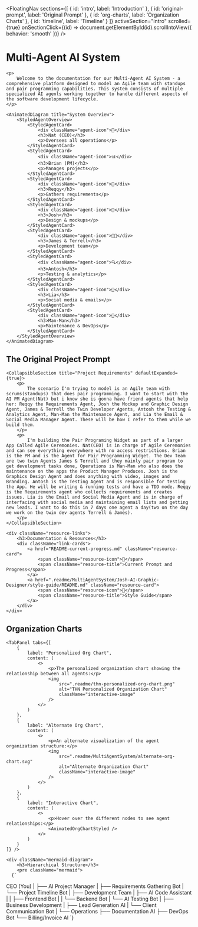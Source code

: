 
<Meta title="Documentation/Multi-Agent System" />

<ThemeSwitcherStyled />
<StyledMdxContent>

<FloatingNav
  sections={[
    { id: 'intro', label: 'Introduction' },
    { id: 'original-prompt', label: 'Original Prompt' },
    { id: 'org-charts', label: 'Organization Charts' },
    { id: 'timeline', label: 'Timeline' }
  ]}
  activeSection="intro"
  scrolled={true}
  onSectionClick={(id) => document.getElementById(id).scrollIntoView({ behavior: 'smooth' })}
/>

<ProgressIndicator />

<div id="intro">
    <h1>Multi-Agent AI System</h1>

    <p>
        Welcome to the documentation for our Multi-Agent AI System - a comprehensive platform designed to model an Agile team with standups and pair programming capabilities. This system consists of multiple specialized AI agents working together to handle different aspects of the software development lifecycle.
    </p>

    <AnimatedDiagram title="System Overview">
        <StyledAgentOverview>
            <StyledAgentCard>
                <div className="agent-icon">👑</div>
                <h3>Nat (CEO)</h3>
                <p>Oversees all operations</p>
            </StyledAgentCard>
            <StyledAgentCard>
                <div className="agent-icon">📊</div>
                <h3>Brian (PM)</h3>
                <p>Manages projects</p>
            </StyledAgentCard>
            <StyledAgentCard>
                <div className="agent-icon">📝</div>
                <h3>Reqqy</h3>
                <p>Gathers requirements</p>
            </StyledAgentCard>
            <StyledAgentCard>
                <div className="agent-icon">🎨</div>
                <h3>Josh</h3>
                <p>Design & mockups</p>
            </StyledAgentCard>
            <StyledAgentCard>
                <div className="agent-icon">👨‍💻</div>
                <h3>James & Terrell</h3>
                <p>Development team</p>
            </StyledAgentCard>
            <StyledAgentCard>
                <div className="agent-icon">🔍</div>
                <h3>Antosh</h3>
                <p>Testing & analytics</p>
            </StyledAgentCard>
            <StyledAgentCard>
                <div className="agent-icon">📱</div>
                <h3>Lia</h3>
                <p>Social media & emails</p>
            </StyledAgentCard>
            <StyledAgentCard>
                <div className="agent-icon">🔧</div>
                <h3>Man-Man</h3>
                <p>Maintenance & DevOps</p>
            </StyledAgentCard>
        </StyledAgentOverview>
    </AnimatedDiagram>
</div>
<div id="original-prompt">
    <h2>The Original Project Prompt</h2>

    <CollapsibleSection title="Project Requirements" defaultExpanded={true}>
        <p>
            The scenario I'm trying to model is an Agile team with scrums(standups) that does pair programming. I want to start with the AI PM Agent(Nat) but i know she is gonna have friend agents that help her: Reqqy the Requirements Agent, Josh the Mockup and Graphic Design Agent, James & Terrell the Twin Developer Agents, Antosh the Testing & Analytics Agent, Man-Man the Maintenance Agent, and Lia the Email & Social Media Manager Agent. These will be how I refer to them while we build them.
        </p>
        <p>
            I'm building the Pair Programing Widget as part of a larger App Called Agile Ceremonies. Nat(CEO) is in charge of Agile Ceremonies and can see everything everywhere with no access restrictions. Brian is the PM and is the Agent for Pair Programming Widget. The Dev Team are two twin Agents James & Terrell and they mainly pair program to get development tasks done, Operations is Man-Man who also does the maintenance on the apps the Product Manager Produces. Josh is the Graphics Design Agent and does anything with video, images and Branding. Antosh is the Testing Agent and is responsible for testing the App. He will be writing & running tests and have a TDD mode. Reqqy is the Requirements agent who collects requirements and creates issues. Lia is the Email and Social Media Agent and is in charge of interfacing with social media and maintaining email lists and getting new leads. I want to do this in 7 days one agent a day(two on the day we work on the twin dev agents Terrell & James).
        </p>
    </CollapsibleSection>

    <div className="resource-links">
        <h3>Documentation & Resources</h3>
        <div className="link-cards">
            <a href="README-current-progress.md" className="resource-card">
                <span className="resource-icon">📄</span>
                <span className="resource-title">Current Prompt and Progress</span>
            </a>
            <a href=".readme/MultiAgentSystem/Josh-AI-Graphic-Designer/style-guide/README.md" className="resource-card">
                <span className="resource-icon">🎨</span>
                <span className="resource-title">Style Guide</span>
            </a>
        </div>
    </div>
</div>

<div id="org-charts">
    <h2>Organization Charts</h2>

    <TabPanel tabs={[
        {
            label: "Personalized Org Chart",
            content: (
                <>
                    <p>The personalized organization chart showing the relationship between all agents:</p>
                    <img
                        src=".readme/thn-personalized-org-chart.png"
                        alt="THN Personalized Organization Chart"
                        className="interactive-image"
                    />
                </>
            )
        },
        {
            label: "Alternate Org Chart",
            content: (
                <>
                    <p>An alternate visualization of the agent organization structure:</p>
                    <img
                        src=".readme/MultiAgentSystem/alternate-org-chart.svg"
                        alt="Alternate Organization Chart"
                        className="interactive-image"
                    />
                </>
            )
        },
        {
            label: "Interactive Chart",
            content: (
                <>
                    <p>Hover over the different nodes to see agent relationships:</p>
                    <AnimatedOrgChartStyled />
                </>
            )
        }
    ]} />

    <div className="mermaid-diagram">
        <h3>Hierarchical Structure</h3>
        <pre className="mermaid">
      {`
CEO (You)
|
├── AI Project Manager
|   ├── Requirements Gathering Bot
|   └── Project Timeline Bot
|
├── Development Team
|   ├── AI Code Assistant
|   |   ├── Frontend Bot
|   |   └── Backend Bot
|   └── AI Testing Bot
|
├── Business Development
|   ├── Lead Generation AI
|   └── Client Communication Bot
|
└── Operations
    ├── Documentation AI
    ├── DevOps Bot
    └── Billing/Invoice AI
      `}
    </pre>
    </div>
</div>



</StyledMdxContent>
